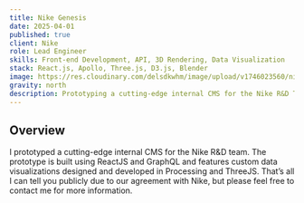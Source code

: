 ```yaml
---
title: Nike Genesis
date: 2025-04-01
published: true
client: Nike
role: Lead Engineer
skills: Front-end Development, API, 3D Rendering, Data Visualization
stack: React.js, Apollo, Three.js, D3.js, Blender
image: https://res.cloudinary.com/delsdkwhm/image/upload/v1746023560/nike-feature_e7sexc.jpg
gravity: north
description: Prototyping a cutting-edge internal CMS for the Nike R&D Team
---
```


## Overview
I prototyped a cutting-edge internal CMS for the Nike R&D team. The prototype is built using ReactJS and GraphQL and features custom data visualizations designed and developed in Processing and ThreeJS. That’s all I can tell you publicly due to our agreement with Nike, but please feel free to contact me for more information.

